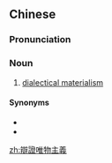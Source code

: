 {{also|辩证唯物主义}}
==Chinese==
{{zh-forms|s=辩证唯物主义|type=24}}

===Pronunciation===
{{zh-pron
|m=biànzhèng wéiwùzhǔyì
|c=bin6 zing3 wai4 mat6 zyu2 ji6
|cat=n
}}

===Noun===
{{zh-noun}}

# {{lb|zh|philosophy}} [[dialectical materialism]]

====Synonyms====
* {{zh-l|辯證唯物論}}
* {{zh-l|唯物辯證法}}

[[zh:辯證唯物主義]]